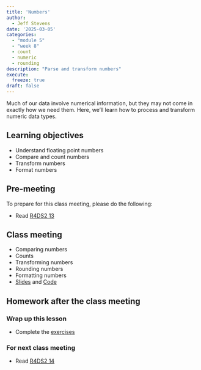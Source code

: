 ```yaml
---
title: 'Numbers'
author:
  - Jeff Stevens
date: '2025-03-05'
categories: 
  - "module 5"
  - "week 8"
  - count
  - numeric
  - rounding
description: "Parse and transform numbers"
execute:
  freeze: true
draft: false
---
```


Much of our data involve numerical information, but they may not come in exactly how we need them. Here, we'll learn how to process and transform numeric data types.

## Learning objectives

* Understand floating point numbers
* Compare and count numbers
* Transform numbers
* Format numbers

## Pre-meeting

To prepare for this class meeting, please do the following:

* Read [R4DS2 13](https://r4ds.hadley.nz/numbers.html){target='_blank'}

## Class meeting

* Comparing numbers
* Counts
* Transforming numbers
* Rounding numbers
* Formatting numbers
* [Slides](../../slides/19_numbers.qmd){target="_blank"} and [Code](../../code/19_numbers.html){target="_blank"}

## Homework after the class meeting
### Wrap up this lesson

* Complete the [exercises](https://its-ianr-shiny.unl.edu/users/jstevens5/dpavir2025/19_numbers){target='_blank'}

### For next class meeting

* Read [R4DS2 14](https://r4ds.hadley.nz/strings.html){target='_blank'}
